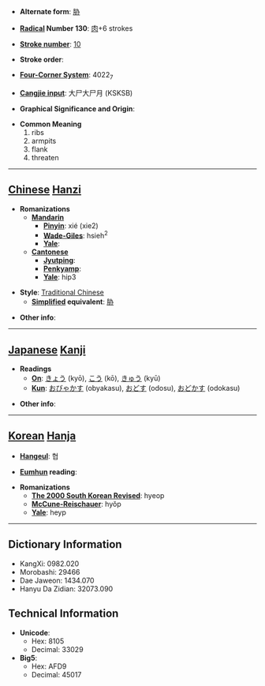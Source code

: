 * '''Alternate form''': [[胁]]

* '''[[Wiktionary:Chinese radical index| Radical]] Number 130''': [[Wiktionary:Chinese radical index 肉|肉]]+6 strokes

* '''[[Wiktionary:Chinese total strokes index|Stroke number]]''': [[Wiktionary:Chinese total strokes index 10|10]]

* '''Stroke order''': 

* '''[[Wiktionary:Chinese four corner index|Four-Corner System]]''': 4022<sub>7</sub>

* '''[[Wiktionary:Chinese Cangjie index|Cangjie input]]''': 大尸大尸月 (KSKSB)

* '''Graphical Significance and Origin''': 

* '''Common Meaning'''
*#ribs
*# armpits
*# flank
*# threaten


----

== [[Chinese]] [[Hanzi]] ==

* '''Romanizations'''
** '''[[Mandarin]]'''
*** '''[[Pinyin]]''': xié (xie2)
*** '''[[Wade-Giles]]''': hsieh<sup>2</sup>
*** '''[[Yale]]''': 
** '''[[Cantonese]]'''
*** '''[[Jyutping]]''':
*** '''[[Penkyamp]]''': 
*** '''[[Yale]]''': hip3

* '''Style''': [[Traditional Chinese]] 
** '''[[Simplified Chinese|Simplified]] equivalent''': [[胁]]

* '''Other info''': 

----

== [[Japanese]] [[Kanji]] ==

* '''Readings'''
** '''[[On]]''': [[きょう]] (kyō), [[こう]] (kō), [[きゅう]] (kyū)
** '''[[Kun]]''': [[おびゃかす]] (obyakasu), [[おどす]] (odosu), [[おどかす]] (odokasu)

* '''Other info''':  

----

== [[Korean]] [[Hanja]] ==

* '''[[Hangeul]]''': 협

* '''[[Eumhun]] reading''': 

* '''Romanizations'''
** '''[[The 2000 South Korean Revised Romanization|The 2000 South Korean Revised]]''': hyeop
** '''[[McCune-Reischauer]]''': hyŏp
** '''[[Yale]]''': heyp

----

== Dictionary Information ==

* KangXi: 0982.020
* Morobashi: 29466
* Dae Jaweon: 1434.070
* Hanyu Da Zidian: 32073.090

== Technical Information ==

* '''Unicode''':
** Hex: 8105
** Decimal: 33029
* '''Big5''':
** Hex: AFD9
** Decimal: 45017